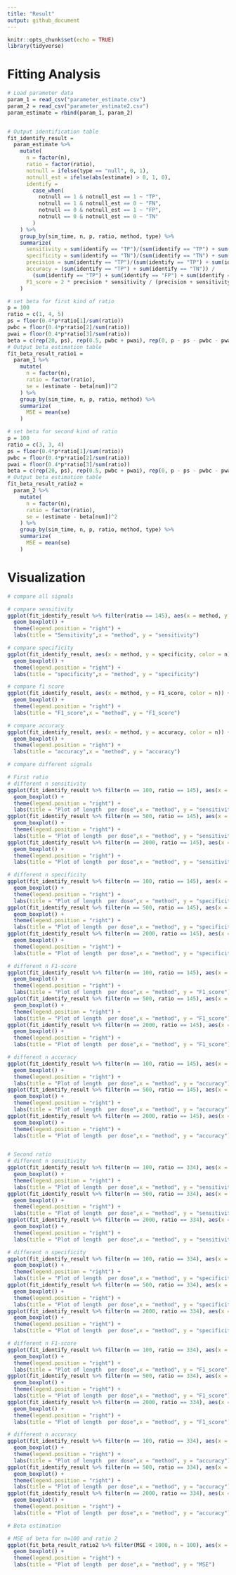 ```yaml
---
title: "Result"
output: github_document
---
```


```r
knitr::opts_chunk$set(echo = TRUE)
library(tidyverse)
```

# Fitting Analysis
```r
# Load parameter data
param_1 = read_csv("parameter_estimate.csv")
param_2 = read_csv("parameter_estimate2.csv")
param_estimate = rbind(param_1, param_2)


# Output identification table
fit_identify_result = 
  param_estimate %>% 
    mutate(
      n = factor(n),
      ratio = factor(ratio),
      notnull = ifelse(type == "null", 0, 1),
      notnull_est = ifelse(abs(estimate) > 0, 1, 0),
      identify =
        case_when(
          notnull == 1 & notnull_est == 1 ~ "TP",
          notnull == 1 & notnull_est == 0 ~ "FN",
          notnull == 0 & notnull_est == 1 ~ "FP",
          notnull == 0 & notnull_est == 0 ~ "TN"
        )
    ) %>% 
    group_by(sim_time, n, p, ratio, method, type) %>% 
    summarize(
      sensitivity = sum(identify == "TP")/(sum(identify == "TP") + sum(identify == "FN")),
      specificity = sum(identify == "TN")/(sum(identify == "TN") + sum(identify == "FP")),
      precision = sum(identify == "TP")/(sum(identify == "TP") + sum(identify == "FP")),
      accuracy = (sum(identify == "TP") + sum(identify == "TN")) /
        (sum(identify == "TP") + sum(identify == "FP") + sum(identify == "TN") + sum(identify == "FN")),
      F1_score = 2 * precision * sensitivity / (precision + sensitivity)
    )

# set beta for first kind of ratio
p = 100
ratio = c(1, 4, 5)
ps = floor(0.4*p*ratio[1]/sum(ratio))
pwbc = floor(0.4*p*ratio[2]/sum(ratio))
pwai = floor(0.4*p*ratio[3]/sum(ratio))
beta = c(rep(20, ps), rep(0.5, pwbc + pwai), rep(0, p - ps - pwbc - pwai))
# Output beta estimation table
fit_beta_result_ratio1 = 
  param_1 %>% 
    mutate(
      n = factor(n),
      ratio = factor(ratio),
      se = (estimate - beta[num])^2
    ) %>% 
    group_by(sim_time, n, p, ratio, method) %>% 
    summarize(
      MSE = mean(se)
    )

# set beta for second kind of ratio
p = 100
ratio = c(3, 3, 4)
ps = floor(0.4*p*ratio[1]/sum(ratio))
pwbc = floor(0.4*p*ratio[2]/sum(ratio))
pwai = floor(0.4*p*ratio[3]/sum(ratio))
beta = c(rep(20, ps), rep(0.5, pwbc + pwai), rep(0, p - ps - pwbc - pwai))
# Output beta estimation table
fit_beta_result_ratio2 = 
  param_2 %>% 
    mutate(
      n = factor(n),
      ratio = factor(ratio),
      se = (estimate - beta[num])^2
    ) %>% 
    group_by(sim_time, n, p, ratio, method, type) %>% 
    summarize(
      MSE = mean(se)
    )
```

# Visualization
```r
# compare all signals

# compare sensitivity
ggplot(fit_identify_result %>% filter(ratio == 145), aes(x = method, y = sensitivity, color = n)) + 
  geom_boxplot() +
  theme(legend.position = "right") +
  labs(title = "Sensitivity",x = "method", y = "sensitivity")

# compare specificity
ggplot(fit_identify_result, aes(x = method, y = specificity, color = n)) + 
  geom_boxplot() +
  theme(legend.position = "right") +
  labs(title = "specificity",x = "method", y = "specificity")

# compare f1 score
ggplot(fit_identify_result, aes(x = method, y = F1_score, color = n)) + 
  geom_boxplot() +
  theme(legend.position = "right") +
  labs(title = "F1_score",x = "method", y = "F1_score")

# compare accuracy
ggplot(fit_identify_result, aes(x = method, y = accuracy, color = n)) + 
  geom_boxplot() +
  theme(legend.position = "right") +
  labs(title = "accuracy",x = "method", y = "accuracy")
```

```r
# compare different signals

# First ratio
# different n sensitivity
ggplot(fit_identify_result %>% filter(n == 100, ratio == 145), aes(x = method, y = sensitivity, color = type)) + 
  geom_boxplot() +
  theme(legend.position = "right") +
  labs(title = "Plot of length  per dose",x = "method", y = "sensitivity")
ggplot(fit_identify_result %>% filter(n == 500, ratio == 145), aes(x = method, y = sensitivity, color = type)) + 
  geom_boxplot() +
  theme(legend.position = "right") +
  labs(title = "Plot of length  per dose",x = "method", y = "sensitivity")
ggplot(fit_identify_result %>% filter(n == 2000, ratio == 145), aes(x = method, y = sensitivity, color = type)) + 
  geom_boxplot() +
  theme(legend.position = "right") +
  labs(title = "Plot of length  per dose",x = "method", y = "sensitivity")

# different n specificity
ggplot(fit_identify_result %>% filter(n == 100, ratio == 145), aes(x = method, y = specificity, color = type)) + 
  geom_boxplot() +
  theme(legend.position = "right") +
  labs(title = "Plot of length  per dose",x = "method", y = "specificity")
ggplot(fit_identify_result %>% filter(n == 500, ratio == 145), aes(x = method, y = specificity, color = type)) + 
  geom_boxplot() +
  theme(legend.position = "right") +
  labs(title = "Plot of length  per dose",x = "method", y = "specificity")
ggplot(fit_identify_result %>% filter(n == 2000, ratio == 145), aes(x = method, y = specificity, color = type)) + 
  geom_boxplot() +
  theme(legend.position = "right") +
  labs(title = "Plot of length  per dose",x = "method", y = "specificity")

# different n F1-score
ggplot(fit_identify_result %>% filter(n == 100, ratio == 145), aes(x = method, y = F1_score, color = type)) + 
  geom_boxplot() +
  theme(legend.position = "right") +
  labs(title = "Plot of length  per dose",x = "method", y = "F1_score")
ggplot(fit_identify_result %>% filter(n == 500, ratio == 145), aes(x = method, y = F1_score, color = type)) + 
  geom_boxplot() +
  theme(legend.position = "right") +
  labs(title = "Plot of length  per dose",x = "method", y = "F1_score")
ggplot(fit_identify_result %>% filter(n == 2000, ratio == 145), aes(x = method, y = F1_score, color = type)) + 
  geom_boxplot() +
  theme(legend.position = "right") +
  labs(title = "Plot of length  per dose",x = "method", y = "F1_score")

# different n accuracy
ggplot(fit_identify_result %>% filter(n == 100, ratio == 145), aes(x = method, y = accuracy, color = type)) + 
  geom_boxplot() +
  theme(legend.position = "right") +
  labs(title = "Plot of length  per dose",x = "method", y = "accuracy")
ggplot(fit_identify_result %>% filter(n == 500, ratio == 145), aes(x = method, y = accuracy, color = type)) + 
  geom_boxplot() +
  theme(legend.position = "right") +
  labs(title = "Plot of length  per dose",x = "method", y = "accuracy")
ggplot(fit_identify_result %>% filter(n == 2000, ratio == 145), aes(x = method, y = accuracy, color = type)) + 
  geom_boxplot() +
  theme(legend.position = "right") +
  labs(title = "Plot of length  per dose",x = "method", y = "accuracy")


# Second ratio
# different n sensitivity
ggplot(fit_identify_result %>% filter(n == 100, ratio == 334), aes(x = method, y = sensitivity, color = type)) + 
  geom_boxplot() +
  theme(legend.position = "right") +
  labs(title = "Plot of length  per dose",x = "method", y = "sensitivity")
ggplot(fit_identify_result %>% filter(n == 500, ratio == 334), aes(x = method, y = sensitivity, color = type)) + 
  geom_boxplot() +
  theme(legend.position = "right") +
  labs(title = "Plot of length  per dose",x = "method", y = "sensitivity")
ggplot(fit_identify_result %>% filter(n == 2000, ratio == 334), aes(x = method, y = sensitivity, color = type)) + 
  geom_boxplot() +
  theme(legend.position = "right") +
  labs(title = "Plot of length  per dose",x = "method", y = "sensitivity")

# different n specificity
ggplot(fit_identify_result %>% filter(n == 100, ratio == 334), aes(x = method, y = specificity, color = type)) + 
  geom_boxplot() +
  theme(legend.position = "right") +
  labs(title = "Plot of length  per dose",x = "method", y = "specificity")
ggplot(fit_identify_result %>% filter(n == 500, ratio == 334), aes(x = method, y = specificity, color = type)) + 
  geom_boxplot() +
  theme(legend.position = "right") +
  labs(title = "Plot of length  per dose",x = "method", y = "specificity")
ggplot(fit_identify_result %>% filter(n == 2000, ratio == 334), aes(x = method, y = specificity, color = type)) + 
  geom_boxplot() +
  theme(legend.position = "right") +
  labs(title = "Plot of length  per dose",x = "method", y = "specificity")

# different n F1-score
ggplot(fit_identify_result %>% filter(n == 100, ratio == 334), aes(x = method, y = F1_score, color = type)) + 
  geom_boxplot() +
  theme(legend.position = "right") +
  labs(title = "Plot of length  per dose",x = "method", y = "F1_score")
ggplot(fit_identify_result %>% filter(n == 500, ratio == 334), aes(x = method, y = F1_score, color = type)) + 
  geom_boxplot() +
  theme(legend.position = "right") +
  labs(title = "Plot of length  per dose",x = "method", y = "F1_score")
ggplot(fit_identify_result %>% filter(n == 2000, ratio == 334), aes(x = method, y = F1_score, color = type)) + 
  geom_boxplot() +
  theme(legend.position = "right") +
  labs(title = "Plot of length  per dose",x = "method", y = "F1_score")

# different n accuracy
ggplot(fit_identify_result %>% filter(n == 100, ratio == 334), aes(x = method, y = accuracy, color = type)) + 
  geom_boxplot() +
  theme(legend.position = "right") +
  labs(title = "Plot of length  per dose",x = "method", y = "accuracy")
ggplot(fit_identify_result %>% filter(n == 500, ratio == 334), aes(x = method, y = accuracy, color = type)) + 
  geom_boxplot() +
  theme(legend.position = "right") +
  labs(title = "Plot of length  per dose",x = "method", y = "accuracy")
ggplot(fit_identify_result %>% filter(n == 2000, ratio == 334), aes(x = method, y = accuracy, color = type)) + 
  geom_boxplot() +
  theme(legend.position = "right") +
  labs(title = "Plot of length  per dose",x = "method", y = "accuracy")
```
```r
# Beta estimation

# MSE of beta for n=100 and ratio 2 
ggplot(fit_beta_result_ratio2 %>% filter(MSE < 1000, n = 100), aes(x = method, y = MSE, color = n)) + 
  geom_boxplot() +
  theme(legend.position = "right") +
  labs(title = "Plot of length  per dose",x = "method", y = "MSE")
```

